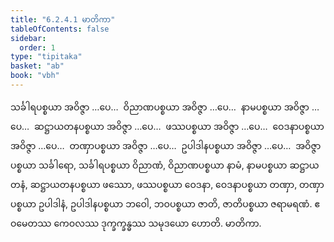 ```yaml
---
title: "6.2.4.1 မာတိကာ"
tableOfContents: false
sidebar:
  order: 1
type: "tipitaka"
basket: "ab"
book: "vbh"
---
```



<DynamicBreadcrumb />

<Division number="247" book="vbh" e="ch" v="30" p="149">

<Paragraph number="987" book="vbh">
သင်္ခါရပစ္စယာ အဝိဇ္ဇာ …ပေ…  ဝိညာဏပစ္စယာ အဝိဇ္ဇာ …ပေ…  နာမပစ္စယာ အဝိဇ္ဇာ …ပေ…  ဆဋ္ဌာယတနပစ္စယာ အဝိဇ္ဇာ …ပေ…  ဖဿပစ္စယာ အဝိဇ္ဇာ …ပေ…  ဝေဒနာပစ္စယာ အဝိဇ္ဇာ …ပေ…  တဏှာပစ္စယာ အဝိဇ္ဇာ …ပေ…  ဥပါဒါနပစ္စယာ အဝိဇ္ဇာ …ပေ…  အဝိဇ္ဇာပစ္စယာ သင်္ခါရော, သင်္ခါရပစ္စယာ ဝိညာဏံ, ဝိညာဏပစ္စယာ နာမံ, နာမပစ္စယာ ဆဋ္ဌာယတနံ, ဆဋ္ဌာယတနပစ္စယာ ဖဿော, ဖဿပစ္စယာ ဝေဒနာ, ဝေဒနာပစ္စယာ တဏှာ, တဏှာပစ္စယာ ဥပါဒါနံ, ဥပါဒါနပစ္စယာ ဘဝေါ, ဘဝပစ္စယာ ဇာတိ, ဇာတိပစ္စယာ ဇရာမရဏံ. ဧဝမေတဿ ကေဝလဿ ဒုက္ခက္ခန္ဓဿ သမုဒယော ဟောတိ.

</Paragraph>
</Division>

<Paragraph number="988" type="center" book="vbh">
မာတိကာ.
</Paragraph>